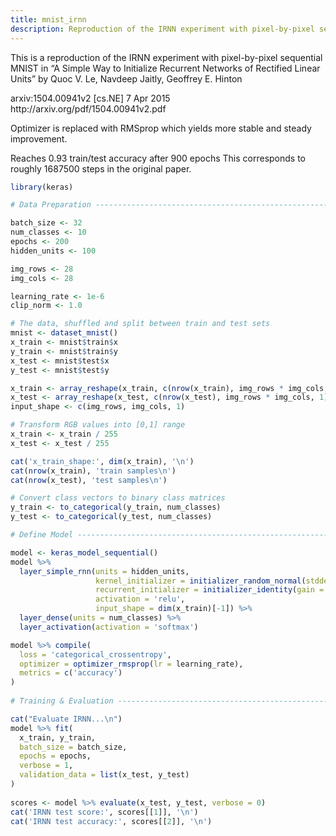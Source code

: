 ```yaml
---
title: mnist_irnn
description: Reproduction of the IRNN experiment with pixel-by-pixel sequential MNIST in "A Simple Way to Initialize Recurrent Networks of Rectified Linear Units" by Le et al.
---
```

This is a reproduction of the IRNN experiment with pixel-by-pixel sequential 
MNIST in "A Simple Way to Initialize Recurrent Networks of Rectified Linear Units"
by Quoc V. Le, Navdeep Jaitly, Geoffrey E. Hinton

arxiv:1504.00941v2 [cs.NE] 7 Apr 2015
http://arxiv.org/pdf/1504.00941v2.pdf

Optimizer is replaced with RMSprop which yields more stable and steady
improvement.

Reaches 0.93 train/test accuracy after 900 epochs
This corresponds to roughly 1687500 steps in the original paper.

```r
library(keras)

# Data Preparation ---------------------------------------------------------------

batch_size <- 32
num_classes <- 10
epochs <- 200
hidden_units <- 100

img_rows <- 28
img_cols <- 28

learning_rate <- 1e-6
clip_norm <- 1.0

# The data, shuffled and split between train and test sets
mnist <- dataset_mnist()
x_train <- mnist$train$x
y_train <- mnist$train$y
x_test <- mnist$test$x
y_test <- mnist$test$y

x_train <- array_reshape(x_train, c(nrow(x_train), img_rows * img_cols, 1))
x_test <- array_reshape(x_test, c(nrow(x_test), img_rows * img_cols, 1))
input_shape <- c(img_rows, img_cols, 1)

# Transform RGB values into [0,1] range
x_train <- x_train / 255
x_test <- x_test / 255

cat('x_train_shape:', dim(x_train), '\n')
cat(nrow(x_train), 'train samples\n')
cat(nrow(x_test), 'test samples\n')

# Convert class vectors to binary class matrices
y_train <- to_categorical(y_train, num_classes)
y_test <- to_categorical(y_test, num_classes)

# Define Model ------------------------------------------------------------------

model <- keras_model_sequential()
model %>% 
  layer_simple_rnn(units = hidden_units,
                   kernel_initializer = initializer_random_normal(stddev = 0.01),
                   recurrent_initializer = initializer_identity(gain = 1.0),
                   activation = 'relu',
                   input_shape = dim(x_train)[-1]) %>% 
  layer_dense(units = num_classes) %>% 
  layer_activation(activation = 'softmax')

model %>% compile(
  loss = 'categorical_crossentropy',
  optimizer = optimizer_rmsprop(lr = learning_rate),
  metrics = c('accuracy')
)
 
# Training & Evaluation ---------------------------------------------------------

cat("Evaluate IRNN...\n")
model %>% fit(
  x_train, y_train,
  batch_size = batch_size,
  epochs = epochs,
  verbose = 1,
  validation_data = list(x_test, y_test)
)
  
scores <- model %>% evaluate(x_test, y_test, verbose = 0)
cat('IRNN test score:', scores[[1]], '\n')
cat('IRNN test accuracy:', scores[[2]], '\n')
```

